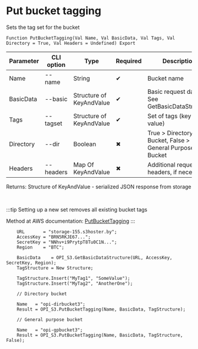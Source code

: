 ﻿---
sidebar_position: 7
---


# Put bucket tagging
 Sets the tag set for the bucket



`Function PutBucketTagging(Val Name, Val BasicData, Val Tags, Val Directory = True, Val Headers = Undefined) Export`

  | Parameter | CLI option | Type | Required | Description |
  |-|-|-|-|-|
  | Name | --name | String | &#x2714; | Bucket name |
  | BasicData | --basic | Structure of KeyAndValue | &#x2714; | Basic request data. See GetBasicDataStructure |
  | Tags | --tagset | Structure of KeyAndValue | &#x2714; | Set of tags (key and value) |
  | Directory | --dir | Boolean | &#x2716; | True > Directory Bucket, False > General Purpose Bucket |
  | Headers | --headers | Map Of KeyAndValue | &#x2716; | Additional request headers, if necessary |

  
  Returns:  Structure of KeyAndValue - serialized JSON response from storage

<br/>

:::tip
Setting up a new set removes all existing bucket tags

 Method at AWS documentation: [PutBucketTagging](https://docs.aws.amazon.com/AmazonS3/latest/API/API_PutBucketTagging.html)
:::
<br/>


```bsl title="1C:Enterprise/OneScript code example"
    URL       = "storage-155.s3hoster.by";
    AccessKey = "BRN5RKJE67...";
    SecretKey = "NNhv+i9PrytpT8Tu0C1N...";
    Region    = "BTC";

    BasicData    = OPI_S3.GetBasicDataStructure(URL, AccessKey, SecretKey, Region);
    TagStructure = New Structure;

    TagStructure.Insert("MyTag1", "SomeValue");
    TagStructure.Insert("MyTag2", "AnotherOne");

    // Directory bucket

    Name   = "opi-dirbucket3";
    Result = OPI_S3.PutBucketTagging(Name, BasicData, TagStructure);

    // General purpose bucket

    Name   = "opi-gpbucket3";
    Result = OPI_S3.PutBucketTagging(Name, BasicData, TagStructure, False);
```
 





